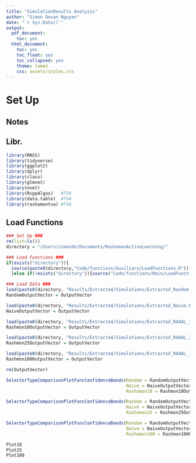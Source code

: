 ```yaml
---
title: "SimulationResults Analysis"
author: "Simon Dovan Nguyen"
date: "`r Sys.Date()`"
output:
  pdf_document:
    toc: yes
  html_document:
    toc: yes
    toc_float: yes
    toc_collapsed: yes
    theme: lumen
    css: assets/styles.css
---
```


# Set Up

## Notes

## Libr.

```r
library(MASS) 
library(tidyverse)
library(ggplot2) 
library(dplyr)
library(class)
library(glmnet)
library(nnet)
library(RcppAlgos)   #TVA
library(data.table)  #TVA
library(rashomontva) #TVA
```

## Load Functions

```r
### Set Up ###
rm(list=ls())
directory = "/Users/simondn/Documents/RashomonActiveLearning/"

### Load Functions ###
if(exists("directory")){
  source(paste0(directory,"Code/functions/Auxiliary/LoadFunctions.R"))
  }else if(!exists("directory")){source("Code/functions/Main/LoadFunctions.R")}

### Load Data ###
load(paste0(directory, "Results/Extracted/Simulations/Extracted_Random.RData"))
RandomOutputVector = OutputVector

load(paste0(directory, "Results/Extracted/Simulations/Extracted_Naive.RData"))
NaiveOutputVector = OutputVector

load(paste0(directory, "Results/Extracted/Simulations/Extracted_RAAAL_10.RData"))
Rashmon10OutputVector = OutputVector

load(paste0(directory, "Results/Extracted/Simulations/Extracted_RAAAL_25.RData"))
Rashmon25OutputVector = OutputVector

load(paste0(directory, "Results/Extracted/Simulations/Extracted_RAAAL_100.RData"))
Rashmon100OutputVector = OutputVector

rm(OutputVector)
```

```r
SelectorTypeComparisonPlotFuncConfidenceBands(Random = RandomOutputVector$ErrorVec,
                                              Naive = NaiveOutputVector$ErrorVec,
                                              Rashomon10 = Rashmon10OutputVector$ErrorVec) -> Plot10

SelectorTypeComparisonPlotFuncConfidenceBands(Random = RandomOutputVector$ErrorVec,
                                              Naive = NaiveOutputVector$ErrorVec,
                                              Rashomon25 = Rashmon25OutputVector$ErrorVec) -> Plot25

SelectorTypeComparisonPlotFuncConfidenceBands(Random = RandomOutputVector$ErrorVec,
                                              Naive = NaiveOutputVector$ErrorVec,
                                              Rashomon100 = Rashmon100OutputVector$ErrorVec) -> Plot100


```




```r
Plot10
Plot25
Plot100
```



